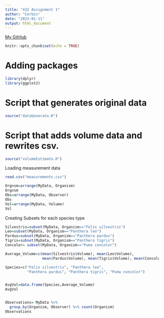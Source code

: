 ```yaml
---
title: "432 Assignment 1"
author: "Corbin"
date: "2023-01-11"
output: html_document
---
```


[My GitHub](https://github.com/CBMontminy/BIOL432_Assignment1)

```r
knitr::opts_chunk$set(echo = TRUE)
```

# Adding packages
```r
library(dplyr)
library(ggplot2)
```


# Script that generates original data
```r
source("dataGenerato.R")
```

# Script that adds volume data and rewrites csv.
```r
source("volumeEstimato.R")
```

Loading measurement data
```r
read.csv("measurements.csv")
```

```r
Orgnsm=arrange(MyData, Organism)
Orgnsm
Obs=arrange(MyData, Observer)
Obs
Vol=arrange(MyData, Volume)
Vol
```

Creating Subsets for each species type
```r
Silvestris=subset(MyData, Organism=="Felis silvestris")
Leo=subset(MyData, Organism=="Panthera leo")
Pardus=subset(MyData, Organism=="Panthera pardus")
Tigris=subset(MyData, Organism=="Panthera tigris")
Concolor= subset(MyData, Organism=="Puma concolor")
```

```r
Average_Volume=c(mean(Silvestris$Volume), mean(Leo$Volume), 
                 mean(Pardus$Volume), mean(Tigris$Volume), mean(Concolor$Volume))

Species=c("Felis silvestris", "Panthera leo", 
          "Panthera pardus", "Panthera tigris", "Puma concolor")


AvgVol=data.frame(Species,Average_Volume)
AvgVol


Observations= MyData %>% 
  group_by(Organism, Observer) %>% count(Organism)
Observations
```